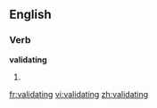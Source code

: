 
==English==

===Verb===
'''validating'''

# {{present participle of|validate}}

[[fr:validating]]
[[vi:validating]]
[[zh:validating]]